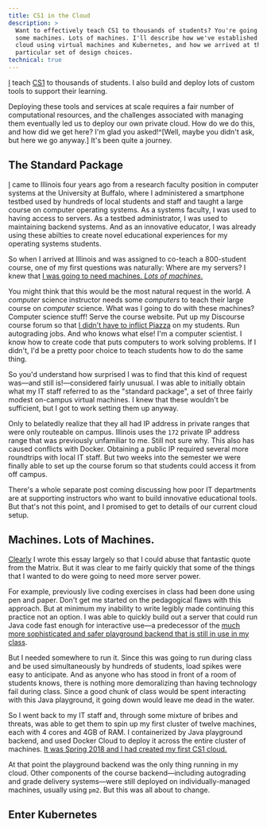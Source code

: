 ```yaml
---
title: CS1 in the Cloud
description: >
  Want to effectively teach CS1 to thousands of students? You're going to need
  some machines. Lots of machines. I'll describe how we've established our CS1
  cloud using virtual machines and Kubernetes, and how we arrived at this
  particular set of design choices.
technical: true
---
```


[I](-) teach [CS1](https://www.cs124.org) to thousands of students.
I also build and deploy lots of custom tools to support their learning.

Deploying these tools and services at scale requires a fair number of computational resources, and the challenges associated with managing them eventually led us to deploy our own private cloud.
How do we do this, and how did we get here?
I'm glad you asked!^[Well, maybe you didn't ask, but here we go anyway.]
It's been quite a journey.

## The Standard Package

[I](-) came to Illinois four years ago from a research faculty position in computer systems at the University at Buffalo, where I administered a smartphone testbed used by hundreds of local students and staff and taught a large course on computer operating systems.
As a systems faculty, I was used to having access to servers.
As a testbed administrator, I was used to maintaining backend systems.
And as an innovative educator, I was already using these abilties to create novel educational experiences for my operating systems students.

So when I arrived at Illinois and was assigned to co-teach a 800-student course, one of my first questions was naturally: Where are my servers?
I knew that [I was going to need machines.
_Lots of machines_.](+)

You might think that this would be the most natural request in the world.
A _computer_ science instructor needs some _computers_ to teach their large course on _computer_ science.
What was I going to do with these machines?
Computer science stuff!
Serve the course website.
Put up my Discourse course forum so that [I didn't have to inflict Piazza](/essays/2021-06-17-why-i-don't-use-piazza) on my students.
Run autograding jobs.
And who knows what else!
I'm a computer scientist.
I know how to create code that puts computers to work solving problems.
If I didn't, I'd be a pretty poor choice to teach students how to do the same thing.

So you'd understand how surprised I was to find that this kind of request was—and still is!—considered fairly unusual.
I was able to initially obtain what my IT staff referred to as the "standard package", a set of three fairly modest on-campus virtual machines.
I knew that these wouldn't be sufficient, but I got to work setting them up anyway.

Only to belatedly realize that they all had IP address in private ranges that were only routeable on campus.
Illinois uses the `172` private IP address range that was previously unfamiliar to me.
Still not sure why.
This also has caused conflicts with Docker.
Obtaining a public IP required several more roundtrips with local IT staff.
But two weeks into the semester we were finally able to set up the course forum so that students could access it from off campus.

There's a whole separate post coming discussing how poor IT departments are at supporting instructors who want to build innovative educational tools.
But that's not this point, and I promised to get to details of our current cloud setup.

## Machines. Lots of Machines.

[Clearly](-) I wrote this essay largely so that I could abuse that fantastic quote from the Matrix.
But it was clear to me fairly quickly that some of the things that I wanted to do were going to need more server power.

For example, previously live coding exercises in class had been done using pen and paper.
Don't get me started on the pedagogical flaws with this approach.
But at minimum my inability to write legibly made continuing this practice not an option.
I was able to quickly build out a server that could run Java code fast enough for interactive use—a predecessor of the [much more sophisticated and safer playground backend that is still in use in my class](https://www.cs124.org/best/#playgrounds).

But I needed somewhere to run it.
Since this was going to run during class and be used simultaneously by hundreds of students, load spikes were easy to anticipate.
And as anyone who has stood in front of a room of students knows, there is nothing more demoralizing than having technology fail during class.
Since a good chunk of class would be spent interacting with this Java playground, it going down would leave me dead in the water.

So I went back to my IT staff and, through some mixture of bribes and threats, was able to get them to spin up my first cluster of twelve machines, each with 4 cores and 4GB of RAM.
I containerized by Java playground backend, and used Docker Cloud to deploy it across the entire cluster of machines.
[It was Spring 2018 and I had created my first CS1 cloud.](+)

At that point the playground backend was the only thing running in my cloud.
Other components of the course backend—including autograding and grade delivery systems—were still deployed on individually-managed machines, usually using `pm2`.
But this was all about to change.

## Enter Kubernetes